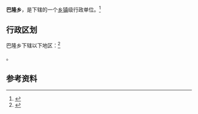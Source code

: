 {{中国乡级行政区|63/28/22/203/000}}

'''巴隆乡'''，是{{PRC admin/fullname|63/28/22/203/000|3}}下辖的一个[[乡镇|乡镇]]级行政单位。<ref>{{PRC admin/ref sgc|{{PRC admin/parent|63/28/22/203/000}}}}</ref>

== 行政区划 ==

巴隆乡下辖以下地区：<ref>{{PRC admin/ref sgc|63/28/22/203/000}}</ref>

{{PRC admin/children|63/28/22/203/000}}。

== 参考资料 ==

{{reflist}}

{{行政区划小作品}}
{{PRC admin/navcat|63/28/22/203/000}}